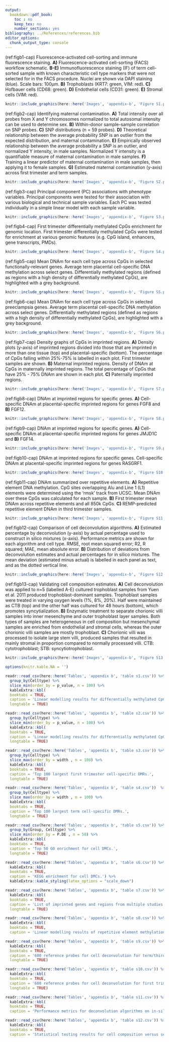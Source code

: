 ```yaml
---
output:
  bookdown::pdf_book:
    toc : no
    keep_tex: no
    number_sections: yes
bibliography: ../References/references.bib
editor_options: 
  chunk_output_type: console
---
```


(ref:figb1-cap) Fluorescence-activated cell-sorting and immune fluorescence staining. **A)** Fluorescence-activated cell-sorting (FACS) workflow schematic. **B-E)** Immunofluorescence staining (IF) of term cell-sorted sample with known characteristic cell type markers that were not selected for in the FACS procedure. Nuclei are shown via DAPI staining (blue). Scale bars: 100µm. **B)** Trophoblasts (KRT7: green, VIM: red). **C)** Hofbauer cells (CD68: green). **D)** Endothelial cells (CD31: green). **E)** Stromal cells (VIM: red).

```r
knitr::include_graphics(here::here('Images', 'appendix-b', 'Figure S1.pdf'))
```

(ref:figb2-cap) Identifying maternal contamination. **A)** Total intensity over all probes from X and Y chromosomes normalized to total autosomal intensity can be used to determine sex.  **B)** Within-donor sample-sample correlation on SNP probes. **C)** SNP distributions (n = 59 probes). **D)** Theoretical relationship between the average probability SNP is an outlier from the expected distribution, and maternal contamination. **E)** Empirically observed relationship between the average probability a SNP is an outlier, and normalized Y intensity, in male samples. Normalized Y intensity is a quantifiable measure of maternal contamination in male samples. **F)** Training a linear predictor of maternal contamination in male samples, then applying it to female samples. **G)** Estimated maternal contamination (y-axis) across first trimester and term samples. 

```r
knitr::include_graphics(here::here('Images', 'appendix-b', 'Figure S2.pdf'))
```

(ref:figb3-cap) Principal component (PC) associations with phenotype variables. Principal components were tested for their association with various biological and technical sample variables. Each PC was tested individually in a simple linear model with each sample variable.

```r
knitr::include_graphics(here::here('Images', 'appendix-b', 'Figure S3.pdf'))
```

(ref:figb4-cap) First trimester differentially methylated CpGs enrichment for genomic location. First trimester differentially methylated CpGs were tested for enrichment at various genomic features (e.g. CpG island, enhancers, gene transcripts, PMDs).

```r
knitr::include_graphics(here::here('Images', 'appendix-b', 'Figure S4.pdf'))
```

(ref:figb5-cap) Mean DNAm for each cell type across CpGs in selected functionally-relevant genes. Average term placental cell-specific DNA methylation across select genes. Differentially methylated regions (defined as regions with a high density of differentially methylated CpGs), are highlighted with a grey background.

```r
knitr::include_graphics(here::here('Images', 'appendix-b', 'Figure S5.pdf'))
```

(ref:figb6-cap) Mean DNAm for each cell type across CpGs in selected preeclampsia genes. Average term placental cell-specific DNA methylation across select genes. Differentially methylated regions (defined as regions with a high density of differentially methylated CpGs), are highlighted with a grey background.

```r
knitr::include_graphics(here::here('Images', 'appendix-b', 'Figure S6.pdf'))
```

(ref:figb7-cap) Density graphs of CpGs in imprinted regions. **A)** Density plots (y-axis) of imprinted regions divided into those that are imprinted in more than one tissue (top) and placental-specific (bottom). The percentage of CpGs falling within 25%-75% is labelled in each plot. First trimester samples are shown. **B)** Maternal imprinted regions. Density of DNAm at CpGs in maternally imprinted regions. The total percentage of CpGs that have 25% - 75% DNAm are shown in each plot. **C)** Paternally imprinted regions.

```r
knitr::include_graphics(here::here('Images', 'appendix-b', 'Figure S7.pdf'))
```

(ref:figb8-cap) DNAm at imprinted regions for specific genes. **A)** Cell-specific DNAm at placental-specific imprinted regions for genes FGF8 and **B)** FGF12.


```r
knitr::include_graphics(here::here('Images', 'appendix-b', 'Figure S8.pdf'))
```

(ref:figb9-cap) DNAm at imprinted regions for specific genes. **A)** Cell-specific DNAm at placental-specific imprinted regions for genes JMJD1C and **B)** FGF14.

```r
knitr::include_graphics(here::here('Images', 'appendix-b', 'Figure S9.pdf'))
```

(ref:figb10-cap) DNAm at imprinted regions for specific genes. Cell-specific DNAm at placental-specific imprinted regions for genes RASGRF1.

```r
knitr::include_graphics(here::here('Images', 'appendix-b', 'Figure S10.pdf'))
```

(ref:figb11-cap) DNAm summarized over repetitive elements. **A)** Repetitive element DNA methylation. CpG sites overlapping Alu and Line 1 (L1) elements were determined using the ‘rmsk’ track from UCSC. Mean DNAm over these CpGs was calculated for each sample. **B)** First trimester mean DNAm across repetitive elements and all 850k CpGs. **C)** REMP-predicted repetitive element DNAm in third trimester samples.

```r
knitr::include_graphics(here::here('Images', 'appendix-b', 'Figure S11.pdf'))
```

(ref:figb12-cap) Comparison of cell deconvolution algorithms. **A)** Estimated percentage by deconvolution (y-axis) by actual percentage used to construct in silico mixtures (x-axis). Performance metrics are shown for each algorithm and cell type. RMSE, root mean squared error; R2, R squared; MAE, mean absolute error. **B)** Distribution of deviations from deconvolution estimates and actual percentages for in silico mixtures. The mean deviation (estimated minus actual) is labelled in each panel as text, and as the dotted vertical line.

```r
knitr::include_graphics(here::here('Images', 'appendix-b', 'Figure S12.pdf'))
```

(ref:figb13-cap) Validating cell composition estimates. **A)** Cell deconvolution was applied to n=5 (labelled A-E) cultured trophoblast samples from Yuen et al. 2011 produced trophoblast-dominant samples. Trophoblast samples were treated in varying oxygen levels (1%, 8%, 20%). Half were maintained as CTB (top) and the other half was cultured for 48 hours (bottom), which promotes syncytialization. **B)** Enzymatic treatment to separate chorionic villi samples into inner mesenchyme and outer trophoblast layer samples. Both types of samples are heterogeneous in cell composition but mesenchymal samples are enriched from endothelial and stromal cells, whereas the outer chorionic villi samples are mostly trophoblast. **C)** Chorionic villi was processed to isolate large stem villi, produced samples that resulted in mainly stromal in proportion compared to normally processed villi. CTB: cytotrophoblast; STB: syncytiotrophoblast.

```r
knitr::include_graphics(here::here('Images', 'appendix-b', 'Figure S13.pdf'))
```

<!----- Tables---->

<!--- set NAs to print as blanks -->

```r
options(knitr.kable.NA = '')
```

\captionsetup{width=6.5in}
\renewcommand{\arraystretch}{0.5}

```r
readr::read_csv(here::here('Tables', 'appendix b', 'table s1.csv')) %>%
  group_by(Celltype) %>%
  slice_min(order_by = p_value, n = 100) %>%
  kableExtra::kbl(
  booktabs = TRUE,
  caption = 'Linear modelling results for differentially methylated CpGs between first trimester cell types. Top 100 CpGs ranked by p value are shown.',
  longtable = TRUE)
```

\captionsetup{width=6.5in}

```r
readr::read_csv(here::here('Tables', 'appendix b', 'table s2.csv')) %>%
  group_by(Celltype) %>%
  slice_min(order_by = p_value, n = 100) %>%
  kableExtra::kbl(
  booktabs = TRUE,
  caption = 'Linear modelling results for differentially methylated CpGs between term cell types. Top 100 CpGs ranked by p value are shown.',
  longtable = TRUE)
```

\captionsetup{width=6.5in}

```r
readr::read_csv(here::here('Tables', 'appendix b', 'table s3.csv')) %>%
  group_by(Celltype) %>%
  slice_max(order_by = width , n = 100) %>%
  kableExtra::kbl(
  booktabs = TRUE,
  caption = 'Top 100 largest first trimester cell-specific DMRs.',
  longtable = TRUE)
```

\captionsetup{width=6.5in}

```r
readr::read_csv(here::here('Tables', 'appendix b', 'table s4.csv'))  %>%
  group_by(Celltype) %>%
  slice_max(order_by = width , n = 100) %>%
  kableExtra::kbl(
  booktabs = TRUE,
  caption = 'Top 100 largest term cell-specific DMRs.',
  longtable = TRUE)
```

\captionsetup{width=6.5in}

```r
readr::read_csv(here::here('Tables', 'appendix b', 'table s5.csv')) %>%
  group_by(Group, Celltype) %>%
  slice_min(order_by = P.DE , n = 50) %>%
  kableExtra::kbl(
  booktabs = TRUE,
  caption = 'Top 50 GO enrichment for cell DMCs.',
  longtable = TRUE)
```

\captionsetup{width=6.5in}

```r
readr::read_csv(here::here('Tables', 'appendix b', 'table s6.csv')) %>%
  kableExtra::kbl(
  booktabs = TRUE,
  caption = 'KEGG enrichment for cell DMCs.') %>%
  kableExtra::kable_styling(latex_options = "scale_down")
```

\captionsetup{width=6.5in}

```r
readr::read_csv(here::here('Tables', 'appendix b', 'table s7.csv')) %>%
  kableExtra::kbl(
  booktabs = TRUE,
  caption = 'List of imprinted genes and regions from multiple studies.',
  longtable = TRUE)
```

\captionsetup{width=6.5in}

```r
readr::read_csv(here::here('Tables', 'appendix b', 'table s8.csv')) %>%
  kableExtra::kbl(
  booktabs = TRUE,
  caption = 'Linear modelling results of repetitive element methylation and cell type.')
```

\captionsetup{width=6.5in}

```r
readr::read_csv(here::here('Tables', 'appendix b', 'table s9.csv')) %>%
  kableExtra::kbl(
  booktabs = TRUE,
  caption = '600 reference probes for cell deconvolution for term/third trimester.',
  longtable = TRUE)
```

\captionsetup{width=6.5in}

```r
readr::read_csv(here::here('Tables', 'appendix b', 'table s10.csv')) %>%
  kableExtra::kbl(
  booktabs = TRUE,
  caption = '600 reference probes for cell deconvolution for first trimester.',
  longtable = TRUE)
```

\captionsetup{width=6.5in}

```r
readr::read_csv(here::here('Tables', 'appendix b', 'table s11.csv')) %>%
  kableExtra::kbl(
  booktabs = TRUE,
  caption = 'Performance metrics for deconvolution algorithms on in-silico mixtures.')
```

\captionsetup{width=6.5in}

```r
readr::read_csv(here::here('Tables', 'appendix b', 'table s12.csv')) %>%
  kableExtra::kbl(
  booktabs = TRUE,
  caption = 'Statistical testing results for cell composition versus sex, ethnicity, and gestational age. Each cell type proportion was tested against each sample variable.')
```
